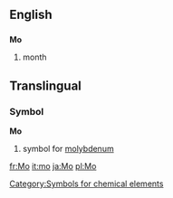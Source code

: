 ==English==
==={{abbreviation}}===
'''Mo'''

#month


==Translingual==
===Symbol===
'''Mo'''
#{{chemistry}} symbol for [[molybdenum]]
[[Category:Symbols for chemical elements]]

[[fr:Mo]]
[[it:mo]]
[[ja:Mo]]
[[pl:Mo]]